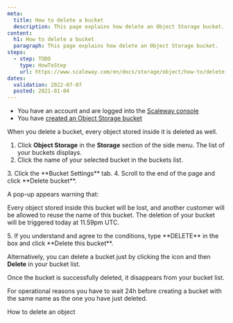 ```yaml
---
meta:
  title: How to delete a bucket
  description: This page explains how delete an Object Storage bucket.
content:
  h1: How to delete a bucket
  paragraph: This page explains how delete an Object Storage bucket.
steps:
  - step: TODO
    type: HowToStep
    url: https://www.scaleway.com/en/docs/storage/object/how-to/delete-a-bucket
dates:
  validation: 2022-07-07
  posted: 2021-01-04
---
```


<Message type="requirement">

  - You have an account and are logged into the [Scaleway console](https://console.scaleway.com)  
  - You have [created an Object Storage bucket](/storage/object/how-to/create-a-bucket/)

</Message>

When you delete a bucket, every object stored inside it is deleted as well. 

1. Click **Object Storage** in the **Storage** section of the side menu. The list of your buckets displays. 
2. Click the name of your selected bucket in the buckets list.
  <Lightbox src="scaleway-bucket-name-in-the-list.webp" alt="" />
3. Click the **Bucket Settings** tab. 
  <Lightbox src="scaleway-bucket-settings-tab.webp" alt="" />
4. Scroll to the end of the page and click **Delete bucket**.
  <Lightbox src="scaleway-delete-bucket.webp" alt="" />

  A pop-up appears warning that:
  <Message type="important">

  Every object stored inside this bucket will be lost, and another customer will be allowed to reuse the name of this bucket. The deletion of your bucket will be triggered today at 11.59pm UTC.

  </Message>
5. If you understand and agree to the conditions, type **DELETE** in the box and click **Delete this bucket**.
  <Lightbox src="scaleway-delete-confirmation.webp" alt="" />

Alternatively, you can delete a bucket just by clicking the <Icon name="more" /> icon and then **Delete** in your bucket list.
  <Lightbox src="scaleway-delete-in-bucket-list.webp" alt="" />

Once the bucket is successfully deleted, it disappears from your bucket list. 
  <Message type="note">

  For operational reasons you have to wait 24h before creating a bucket with the same name as the one you have just deleted.

  </Message>

<Navigation title="See Also">
  <PreviousButton to="/storage/object/how-to/delete-an-object/">How to delete an object</PreviousButton>
</Navigation>
